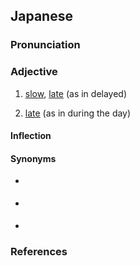 ==Japanese==
{{ja-kanjitab|alt=遅い,晩い}}

===Pronunciation===
{{ja-pron|acc=0|acc_ref=DJR,SMK2,NHK|acc2=2|acc2_ref=DJR}}
{{ja-ojad|遅い}}

===Adjective===
{{ja-adj|infl=i|hhira=おそい}}

# {{ja-def|遅い}} [[slow]], [[late]] (as in delayed)
#: {{antonyms|ja|速い|tr=hayai|t=[[fast]]}}
# {{ja-def|遅い|晩い}} [[late]] (as in during the day)
#: {{antonyms|ja|早い|tr=hayai|t=[[early]]}}

====Inflection====
{{ja-i}}

====Synonyms====
* {{sense|late coming}} {{ja-r|遅刻|ちこく}} {{qualifier|noun}}
* {{sense|[[postpone]], go late, come late}} {{ja-r|遅れる|おくれる}} {{qualifier|verb}}
* {{sense|slowly}} {{ja-r|ゆっくり}} {{qualifier|adverb}}

===References===
<references />